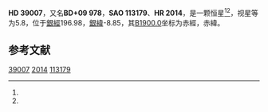 {{Starbox begin
| name = HD 39007
}}
{{Starbox observe
| epoch = [[J2000.0|J2000.0]]
| constell = {{星座名待查}}<ref name=SIMBAD>{{cite web
 | url=http://simbad.u-strasbg.fr/simbad/sim-id?Ident=HR+2014
 | title=Pulsating variable Star
 | publisher=Centre de Données astronomiques de Strasbourg
 | work=SIMBAD
 | accessdate=2012-07-13
 | archive-date=2016-03-17
 | archive-url=https://web.archive.org/web/20160317094431/http://simbad.u-strasbg.fr/simbad/sim-id?Ident=HR+2014
 | dead-url=no
 }}</ref><ref name=DATA>{{cite web
 | url=http://vizier.u-strasbg.fr/viz-bin/VizieR-5?-out.add=.&-source=5050&-corr=PK=HR&-out.max=9999&HR=2014
 | title=VizieR Detailed Page
 | accessdate=2012-07-13
 | archive-date=2016-03-05
 | archive-url=https://web.archive.org/web/20160305202809/http://vizier.u-strasbg.fr/viz-bin/VizieR-5?-out.add=.&-source=5050&-corr=PK=HR&-out.max=9999&HR=2014
 | dead-url=no
 }}</ref>
| 星官 = 
| ra = {{RA|5|50|2.6}}<ref name=SIMBAD /><ref name=DATA />
| dec = {{DEC|+9|52|16}}<ref name=SIMBAD /><ref name=DATA />
| appmag_v = 5.8<ref name=SIMBAD /><ref name=DATA />
}}
{{Starbox character
| class = G8III<ref name=SIMBAD /><ref name=DATA />
| b-v = 0.87<ref name=SIMBAD /><ref name=DATA />
| u-b = 0.62<ref name=SIMBAD /><ref name=DATA />
| r-i = 0.3E<ref name=SIMBAD /><ref name=DATA />
| variable = 
}}
{{Starbox astrometry
| radial_v = 0.62
| prop_mo_ra = 44
| parallax = 
| p_error = 
}}
{{Starbox catalog
| names =BD+09 978，[[SAO星表|SAO]] 113179，[[HD星表|HD]] 39007，[[HR星表|HR]] 2014}}
{{Starbox reference |Simbad=HR+2014}}
{{Starbox end}}

'''HD 39007'''，又名'''BD+09 978'''，'''SAO 113179'''、'''HR 2014'''，是一颗恒星<ref name=SIMBAD /><ref name=DATA />，视星等为5.8，位于[[銀道座標系|銀經]]196.98，[[銀道座標系|銀緯]]-8.85，其[[B1900.0|B1900.0]]坐标为赤經{{RA|5|44|32}}，赤緯{{DEC|+9|-8.85|26}}。

== 参考文献 ==
{{reflist}}

{{star-stub}}

[[Category:HD和HDE天體|39007]]
[[Category:HR天體|2014]]
[[Category:SAO天體|113179]]